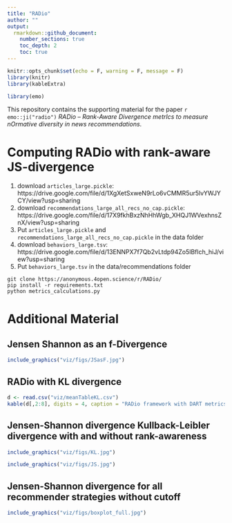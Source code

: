 ```yaml
---
title: "RADio"
author: ""
output: 
  rmarkdown::github_document:
    number_sections: true
    toc_depth: 2
    toc: true
---
```


```r
knitr::opts_chunk$set(echo = F, warning = F, message = F)
library(knitr)
library(kableExtra)
```


```r
library(emo)
```


This repository contains the supporting material for the paper `r emo::ji("radio")` *RADio – Rank-Aware Divergence metrIcs to measure nOrmative diversity in news recommendations*.

# Computing RADio with rank-aware JS-divergence

1. download `articles_large.pickle`: https://drive.google.com/file/d/1XgXetSxweN9rLo6vCMMR5ur5lvYWJYCY/view?usp=sharing
2. download `recommendations_large_all_recs_no_cap.pickle`: https://drive.google.com/file/d/17X9fkhBxzNhHhWgb_XHQJ1WVexhnsZnX/view?usp=sharing
3. Put `articles_large.pickle` and `recommendations_large_all_recs_no_cap.pickle` in the data folder
4. download `behaviors_large.tsv`: https://drive.google.com/file/d/13ENNPX7f7Qb2vLtdp94Zo5lBflch_hiJ/view?usp=sharing
5. Put `behaviors_large.tsv` in the data/recommendations folder

```{}
git clone https://anonymous.4open.science/r/RADio/
pip install -r requirements.txt
python metrics_calculations.py
```


# Additional Material

## Jensen Shannon as an f-Divergence

```r
include_graphics("viz/figs/JSasF.jpg")

```

## RADio with KL divergence

```r

d <- read.csv("viz/meanTableKL.csv")
kable(d[,2:8], digits = 4, caption = "RADio framework with DART metrics based on KL divergence with recommendation algorithms on the MIND dataset. From left to right:  Calibration (topic), Calibration (complexity), Fragmentation, Activation, Representation and Alternative Voices. These metrics are executed on a random sample of 35.000 users, with rank-awareness, and without cutoff point.")
```

## Jensen-Shannon divergence Kullback-Leibler divergence with and without rank-awareness

```r
include_graphics("viz/figs/KL.jpg")

```

```r
include_graphics("viz/figs/JS.jpg")

```



## Jensen-Shannon divergence for all recommender strategies without cutoff

```r
include_graphics("viz/figs/boxplot_full.jpg")
```


